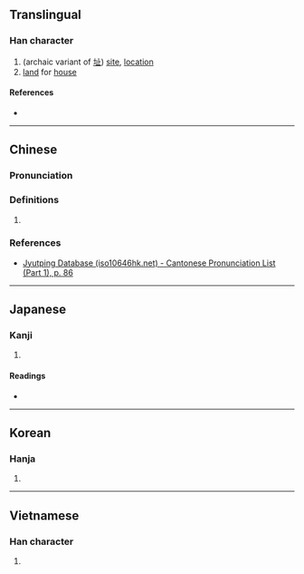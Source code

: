 {{character info}}
==Translingual==

===Han character===
{{Han char|rn=32|rad=土|as=05|sn=8|four=|canj=GMR|ids=⿰土石}}

# (archaic variant of [[址]]) [[site]], [[location]]
# [[land]] for [[house]]

====References====
* {{Han ref|kx=0226.190|dkj=04972|dj=0461.310|hdz=10430.020|uh=5767|ud=22375}}

----

==Chinese==
{{zh-forms}}

===Pronunciation===
{{zh-pron
|m=zhī
|c=zek3
|mc=y
|oc=y
|cat=
}}

===Definitions===
{{zh-hanzi}}

# {{rfdef|zh|sort=土05}}

===References===
* [http://www.iso10646hk.net/jp/document/download.jsp Jyutping Database (iso10646hk.net) - Cantonese Pronunciation List (Part 1), p. 86]

----

==Japanese==

===Kanji===
{{ja-kanji|grade=|rs=土05}}

# {{rfdef|ja|sort=土05}}

====Readings====
* {{ja-readings|on=[[せき]] (seki), [[しゃう]] (shau)|kun=[[どだい]] (dodai)}}

----

==Korean==

===Hanja===
{{ko-hanja|hangeul=척|rv=cheok|mr=ch'ŏk}}

# {{rfdef|ko|sort=土05}}

----

==Vietnamese==

===Han character===
{{vi-readings|reading=gạch|rs=土05}}

# {{rfdef|vi|sort=土05}}